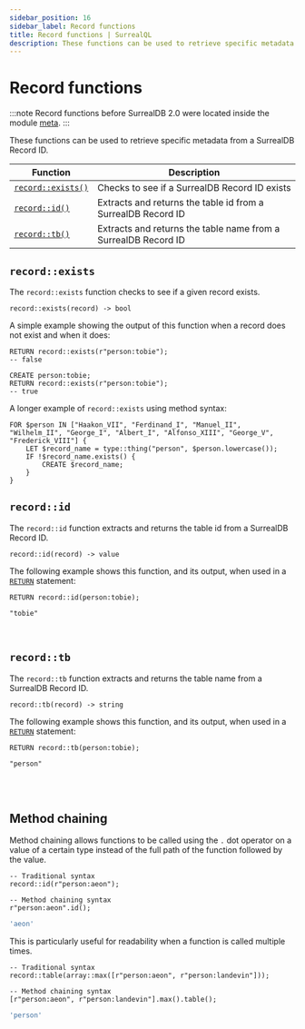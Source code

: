```yaml
---
sidebar_position: 16
sidebar_label: Record functions
title: Record functions | SurrealQL
description: These functions can be used to retrieve specific metadata from a SurrealDB Record ID.
---
```



# Record functions

:::note
Record functions before SurrealDB 2.0 were located inside the module [meta](/docs/surrealql/functions/database/meta).
:::

These functions can be used to retrieve specific metadata from a SurrealDB Record ID.

<table>
  <thead>
    <tr>
      <th scope="col">Function</th>
      <th scope="col">Description</th>
    </tr>
  </thead>
  <tbody>
    <tr>
      <td scope="row" data-label="Function"><a href="#recordexists"><code>record::exists()</code></a></td>
      <td scope="row" data-label="Description">Checks to see if a SurrealDB Record ID exists</td>
    </tr>
    <tr>
      <td scope="row" data-label="Function"><a href="#recordid"><code>record::id()</code></a></td>
      <td scope="row" data-label="Description">Extracts and returns the table id from a SurrealDB Record ID</td>
    </tr>
    <tr>
      <td scope="row" data-label="Function"><a href="#recordtb"><code>record::tb()</code></a></td>
      <td scope="row" data-label="Description">Extracts and returns the table name from a SurrealDB Record ID</td>
    </tr>
  </tbody>
</table>

## `record::exists`

The `record::exists` function checks to see if a given record exists.

```surql title="API DEFINITION"
record::exists(record) -> bool
```

A simple example showing the output of this function when a record does not exist and when it does:

```surql
RETURN record::exists(r"person:tobie");
-- false

CREATE person:tobie;
RETURN record::exists(r"person:tobie");
-- true
```

A longer example of `record::exists` using method syntax:

```surql
FOR $person IN ["Haakon_VII", "Ferdinand_I", "Manuel_II", "Wilhelm_II", "George_I", "Albert_I", "Alfonso_XIII", "George_V", "Frederick_VIII"] {
    LET $record_name = type::thing("person", $person.lowercase());
    IF !$record_name.exists() {
        CREATE $record_name;
    }
}
```

## `record::id`

The `record::id` function extracts and returns the table id from a SurrealDB Record ID.

```surql title="API DEFINITION"
record::id(record) -> value
```

The following example shows this function, and its output, when used in a [`RETURN`](/docs/surrealql/statements/return) statement:

```surql
RETURN record::id(person:tobie);

"tobie"
```

<br />

## `record::tb`

The `record::tb` function extracts and returns the table name from a SurrealDB Record ID.

```surql title="API DEFINITION"
record::tb(record) -> string
```
The following example shows this function, and its output, when used in a [`RETURN`](/docs/surrealql/statements/return) statement:

```surql
RETURN record::tb(person:tobie);

"person"
```

<br /><br />



## Method chaining

<Since v="v2.0.0" />

Method chaining allows functions to be called using the `.` dot operator on a value of a certain type instead of the full path of the function followed by the value.

```surql
-- Traditional syntax
record::id(r"person:aeon");

-- Method chaining syntax
r"person:aeon".id();
```

```bash title="Response"
'aeon'
```

This is particularly useful for readability when a function is called multiple times.

```surql
-- Traditional syntax
record::table(array::max([r"person:aeon", r"person:landevin"]));

-- Method chaining syntax
[r"person:aeon", r"person:landevin"].max().table();
```

```bash title="Response"
'person'
```
